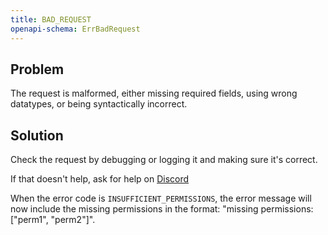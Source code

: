 ```yaml
---
title: BAD_REQUEST
openapi-schema: ErrBadRequest
---
```


## Problem

The request is malformed, either missing required fields, using wrong datatypes, or being syntactically incorrect.

## Solution

Check the request by debugging or logging it and making sure it's correct.

If that doesn't help, ask for help on [Discord](https://unkey.com/discord)

When the error code is `INSUFFICIENT_PERMISSIONS`, the error message will now include the missing permissions in the format: "missing permissions: [\"perm1\", \"perm2\"]".
